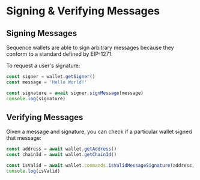 # Signing & Verifying Messages

## Signing Messages

Sequence wallets are able to sign arbitrary messages because they conform to a standard defined by EIP-1271.

To request a user's signature:

```ts
const signer = wallet.getSigner()
const message = 'Hello World!'

const signature = await signer.signMessage(message)
console.log(signature)
```

## Verifying Messages

Given a message and signature, you can check if a particular wallet signed that message:

```ts
const address = await wallet.getAddress()
const chainId = await wallet.getChainId()

const isValid = await wallet.commands.isValidMessageSignature(address, message, signature, chainId)
console.log(isValid)
```
